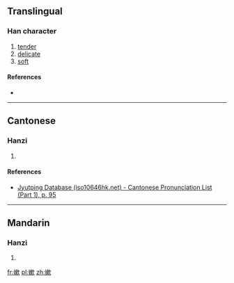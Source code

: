 ==Translingual==

===Han character===
{{Han char|rn=38|rad=女|as=11|sn=14|four=|canj=女木中人 (VDLO)|ids=⿰[[女]][[欶]]}}

# [[tender]]
# [[delicate]]
# [[soft]]

====References====
* {{Han ref|kx=0270.311|dkj=06667|hdz=21076.020|uh=5AF0|ud=23280}}

----

==Cantonese==

===Hanzi===
{{yue-hanzi|jyut=[[nyun6]], [[lyun6]]|y=nyun6, lyun6}}

# {{defn|lang=yue|sort=女11}}

====References====
* [http://www.iso10646hk.net/jp/document/download.jsp Jyutping Database (iso10646hk.net) - Cantonese Pronunciation List (Part 1), p. 95]

----

==Mandarin==

===Hanzi===
{{cmn-hanzi|pin=[[nèn]] ([[nen4]])|wg=nen<sup>4</sup>}}

# {{defn|lang=cmn|sort=女11}}

[[fr:嫰]]
[[pl:嫰]]
[[zh:嫰]]